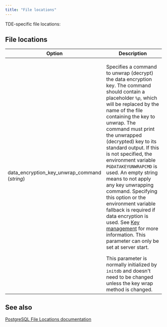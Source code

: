 ```yaml
---
title: "File locations"
---
```


TDE-specific file locations:

## File locations

| Option | Description | 
| ------- | ---------- |
| data_encryption_key_unwrap_command (*string*) | <p> Specifies a command to unwrap (decrypt) the data encryption key. The command should contain a placeholder *`%p`*, which will be replaced by the name of the file containing the key to unwrap. The command must print the unwrapped (decrypted) key to its standard output. If this is not specified, the environment variable `PGDATAKEYUNWRAPCMD` is used. An empty string means to not apply any key unwrapping command. Specifying this option or the environment variable fallback is required if data encryption is used. See [Key management](/tde/latest/#key-management) for more information. This parameter can only be set at server start. </p> This parameter is normally initialized by `initdb` and doesn't need to be changed unless the key wrap method is changed.


## See also
[PostgreSQL File Locations documentation](https://www.postgresql.org/docs/15/runtime-config-file-locations.html)
